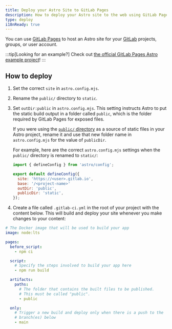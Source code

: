 ```yaml
---
title: Deploy your Astro Site to GitLab Pages
description: How to deploy your Astro site to the web using GitLab Pages.
type: deploy
i18nReady: true
---
```


You can use [GitLab Pages](https://pages.gitlab.io/) to host an Astro site for your [GitLab](https://about.gitlab.com/) projects, groups, or user account.

:::tip[Looking for an example?]
Check out [the official GitLab Pages Astro example project](https://gitlab.com/pages/astro)!
:::

## How to deploy

1. Set the correct `site` in `astro.config.mjs`.
2. Rename the `public/` directory to `static`.
3. Set `outDir:public` in `astro.config.mjs`. This setting instructs Astro to put the static build output in a folder called `public`, which is the folder required by GitLab Pages for exposed files.

   If you were using the [`public/` directory](/en/core-concepts/project-structure/#public) as a source of static files in your Astro project, rename it and use that new folder name in `astro.config.mjs` for the value of `publicDir`.

   For example, here are the correct `astro.config.mjs` settings when the `public/` directory is renamed to `static/`:

   ```js
   import { defineConfig } from 'astro/config';
   
   export default defineConfig({
     site: 'https://<user>.gitlab.io',
     base: '/<project-name>'
     outDir: 'public',
     publicDir: 'static',
   });
   ```

4. Create a file called `.gitlab-ci.yml` in the root of your project with the content below. This will build and deploy your site whenever you make changes to your content:

  ```yaml
  # The Docker image that will be used to build your app
  image: node:lts

  pages:
    before_script:
      - npm ci

    script:
      # Specify the steps involved to build your app here
      - npm run build

    artifacts:
      paths:
        # The folder that contains the built files to be published.
        # This must be called "public".
        - public

    only:
      # Trigger a new build and deploy only when there is a push to the
      # branch(es) below
      - main
  ```
